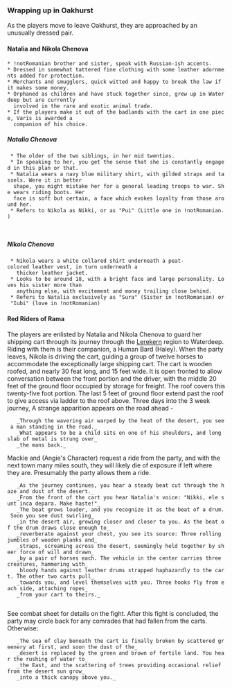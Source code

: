 === Wrapping up in Oakhurst ===
As the players move to leave Oakhurst, they are approached by an unusually dressed pair.

==== Natalia and Nikola Chenova ====
 * !notRomanian brother and sister, speak with Russian-ish accents.
 * Dressed in somewhat tattered fine clothing with some leather adornments added for protection.
 * Merchants and smugglers, quick witted and happy to break the law if it makes some money.
 * Orphaned as children and have stuck together since, grew up in Waterdeep but are currently
   involved in the rare and exotic animal trade.
 * If the players make it out of the badlands with the cart in one piece, Varis is awarded a
   companion of his choice.
 
===== Natalia Chenova =====
  * The older of the two siblings, in her mid twenties.
  * In speaking to her, you get the sense that she is constantly engaged in this plan or that.
  * Natalia wears a navy blue military shirt, with gilded straps and tassels. Were it in better
   shape, you might mistake her for a general leading troops to war. She wears riding boots. Her 
   face is soft but certain, a face which evokes loyalty from those around her.
  * Refers to Nikola as Nikki, or as "Pui" (Little one in !notRomanian.)
   
   
===== Nikola Chenova =====
  * Nikola wears a white collared shirt underneath a peat-colored leather vest, in turn underneath a
    thicker leather jacket.
  * Looks to be around 18, with a bright face and large personality. Loves his sister more than
    anything else, with excitement and money trailing close behind.
  * Refers to Natalia exclusively as "Sura" (Sister in !notRomanian) or "Iubi" (love in !notRomanian)


==== Red Riders of Rama ====
The players are enlisted by Natalia and Nikola Chenova to guard her shipping cart through its
journey through the [[Lerekern]] region to Waterdeep. Riding with them is their companion, a Human
Bard (Haley). When the party leaves, Nikola is driving the cart, guiding a group of twelve horses to
accommodate the exceptionally large shipping cart. The cart is wooden roofed, and nearly 30 feat
long, and 15 feet wide. It is open fronted to allow conversation between the front portion and the
driver, with the middle 20 feet of the ground floor occupied by storage for freight. The roof covers
this twenty-five foot portion. The last 5 feet of ground floor extend past the roof to give access
via ladder to the roof above.
Three days into the 3 week journey, A strange apparition appears on the road ahead -
    _Through the wavering air warped by the heat of the desert, you see a man standing in the road._
    _What appears to be a child sits on one of his shoulders, and long slab of metal is strung over_
    _the mans back._
Mackie and (Angie's Character) request a ride from the party, and with the next town many miles
south, they will likely die of exposure if left where they are. Presumably the party allows them a
ride.

    _As the journey continues, you hear a steady beat cut through the haze and dust of the desert._
    _From the front of the cart you hear Natalia's voice: "Nikki, ele sunt inca depara. Make haste!"_
    _The beat grows louder, and you recognize it as the beat of a drum. Soon you see dust swirling_
    _in the desert air, growing closer and closer to you. As the beat of the drum draws close enough to_
    _reverberate against your chest, you see its source: Three rolling jumbles of wooden planks and_
    _straps, screaming across the desert, seemingly held together by sheer force of will and drawn_
    _by a pair of horses each. The vehicle in the center carries three creatures, hammering with_
    _bloody hands against leather drums strapped haphazardly to the cart. The other two carts pull_
    _towards you, and level themselves with you. Three hooks fly from each side, attaching ropes_
    _from your cart to theirs._
    
See combat sheet for details on the fight.
After this fight is concluded, the party may circle back for any comrades that had fallen from the
carts. Otherwise:

    _The sea of clay beneath the cart is finally broken by scattered greenery at first, and soon the dust of the_
    _desert is replaced by the green and brown of fertile land. You hear the rushing of water to_
    _the East, and the scattering of trees providing occasional relief from the desert sun grow_
    _into a thick canopy above you._
